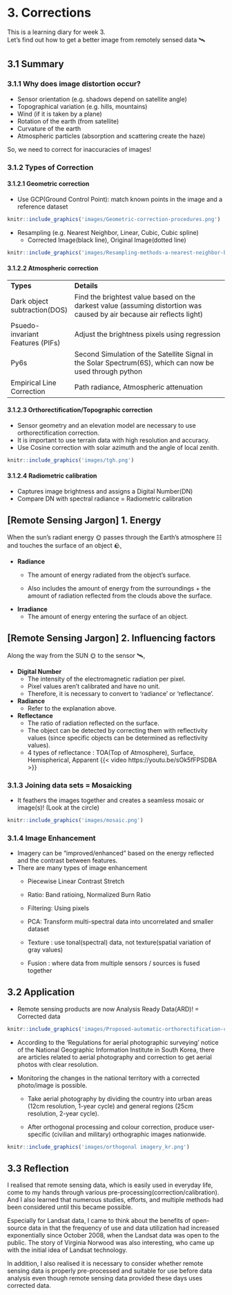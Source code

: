 # 3. Corrections {.unnumbered}

This is a learning diary for week 3.\
Let's find out how to get a better image from remotely sensed data 🛰️

## 3.1 Summary

### 3.1.1 Why does image distortion occur?

-   Sensor orientation (e.g. shadows depend on satellite angle)
-   Topographical variation (e.g. hills, mountains)
-   Wind (if it is taken by a plane)
-   Rotation of the earth (from satellite)
-   Curvature of the earth
-   Atmospheric particles (absorption and scattering create the haze)

So, we need to correct for inaccuracies of images!

### 3.1.2 Types of Correction

#### 3.1.2.1 Geometric correction

-   Use GCP(Ground Control Point): match known points in the image and a reference dataset

```r
knitr::include_graphics('images/Geometric-correction-procedures.png')
```

-   Resampling (e.g. Nearest Neighbor, Linear, Cubic, Cubic spline)
    -   Corrected Image(black line), Original Image(dotted line)

```r
knitr::include_graphics('images/Resampling-methods-a-nearest-neighbor-b-bilinear-interpolation-and-c-cubic.jpg')
```

#### 3.1.2.2 Atmospheric correction

|                                  |                                                                                                                        |
|------------------|------------------------------------------------------|
| **Types**                        | **Details**                                                                                                            |
| Dark object subtraction(DOS)     | Find the brightest value based on the darkest value (assuming distortion was caused by air because air reflects light) |
| Psuedo-invariant Features (PIFs) | Adjust the brightness pixels using regression                                                                          |
| Py6s                             | Second Simulation of the Satellite Signal in the Solar Spectrum(6S), which can now be used through python              |
| Empirical Line Correction        | Path radiance, Atmospheric attenuation                                                                                 |

#### 3.1.2.3 Orthorectification/Topographic correction

-   Sensor geometry and an elevation model are necessary to use orthorectification correction.
-   It is important to use terrain data with high resolution and accuracy.
-   Use Cosine correction with solar azimuth and the angle of local zenith.

```r
knitr::include_graphics('images/tgh.png')
```

#### 3.1.2.4 Radiometric calibration

-   Captures image brightness and assigns a Digital Number(DN)
-   Compare DN with spectral radiance = Radiometric calibration

::: callout-note
## [Remote Sensing Jargon] 1. Energy

When the sun's radiant energy 🌞 passes through the Earth's atmosphere ☷ and touches the surface of an object 🪨,

-   **Radiance**
    -   The amount of energy radiated from the object's surface.

    -   Also includes the amount of energy from the surroundings + the amount of radiation reflected from the clouds above the surface.
-   **Irradiance**
    -   The amount of energy entering the surface of an object.
:::

::: callout-note
## [Remote Sensing Jargon] 2. Influencing factors

Along the way from the SUN 🌞 to the sensor 🛰,

-   **Digital Number**
    -   The intensity of the electromagnetic radiation per pixel.
    -   Pixel values aren't calibrated and have no unit.
    -   Therefore, it is necessary to convert to 'radiance' or 'reflectance'.
-   **Radiance**
    -   Refer to the explanation above.
-   **Reflectance**
    -   The ratio of radiation reflected on the surface.
    -   The object can be detected by correcting them with reflectivity values (since specific objects can be determined as reflectivity values).
    -   4 types of reflectance : TOA(Top of Atmosphere), Surface, Hemispherical, Apparent {{< video https://youtu.be/sOk5fFPSDBA >}}
:::

### 3.1.3 Joining data sets = Mosaicking

-   It feathers the images together and creates a seamless mosaic or image(s)! (Look at the circle)

```r
knitr::include_graphics('images/mosaic.png')
```

### 3.1.4 Image Enhancement

-   Imagery can be "improved/enhanced" based on the energy reflected and the contrast between features.
-   There are many types of image enhancement
    -   Piecewise Linear Contrast Stretch

    -   Ratio: Band ratioing, Normalized Burn Ratio

    -   Filtering: Using pixels

    -   PCA: Transform multi-spectral data into uncorrelated and smaller dataset

    -   Texture : use tonal(spectral) data, not texture(spatial variation of gray values)

    -   Fusion : where data from multiple sensors / sources is fused together

## 3.2 Application

-   Remote sensing products are now Analysis Ready Data(ARD)! = Corrected data

```r
knitr::include_graphics('images/Proposed-automatic-orthorectification-chain-Different-steps-are-needed-to-generate-the.png')
```

-   According to the 'Regulations for aerial photographic surveying' notice of the National Geographic Information Institute in South Korea, there are articles related to aerial photography and correction to get aerial photos with clear resolution.

-   Monitoring the changes in the national territory with a corrected photo/image is possible.

    -   Take aerial photography by dividing the country into urban areas (12cm resolution, 1-year cycle) and general regions (25cm resolution, 2-year cycle).

    -   After orthogonal processing and colour correction, produce user-specific (civilian and military) orthographic images nationwide.

```r
knitr::include_graphics('images/orthogonal imagery_kr.png')
```

## 3.3 Reflection

I realised that remote sensing data, which is easily used in everyday life, come to my hands through various pre-processing(correction/calibration). And I also learned that numerous studies, efforts, and multiple methods had been considered until this became possible.

Especially for Landsat data, I came to think about the benefits of open-source data in that the frequency of use and data utilization had increased exponentially since October 2008, when the Landsat data was open to the public. The story of Virginia Norwood was also interesting, who came up with the initial idea of Landsat technology.

In addition, I also realised it is necessary to consider whether remote sensing data is properly pre-processed and suitable for use before data analysis even though remote sensing data provided these days uses corrected data.

